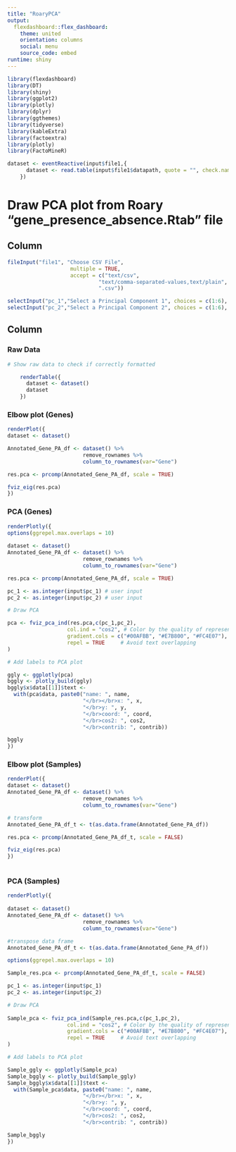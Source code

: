 ```yaml
---
title: "RoaryPCA"
output: 
  flexdashboard::flex_dashboard:
    theme: united
    orientation: columns
    social: menu
    source_code: embed
runtime: shiny
---
```


```r
library(flexdashboard)
library(DT)
library(shiny)
library(ggplot2)
library(plotly)
library(dplyr)
library(ggthemes)
library(tidyverse)
library(kableExtra)
library(factoextra)
library(plotly)
library(FactoMineR)

dataset <- eventReactive(input$file1,{
      dataset <- read.table(input$file1$datapath, quote = "", check.names = FALSE, header = TRUE, sep = "\t")
    })
```

# Draw PCA plot from Roary "gene_presence_absence.Rtab" file

## Column {.sidebar}

```r

fileInput("file1", "Choose CSV File",
                    multiple = TRUE,
                    accept = c("text/csv",
                             "text/comma-separated-values,text/plain",
                             ".csv"))

selectInput("pc_1","Select a Principal Component 1", choices = c(1:6), selected=1)
selectInput("pc_2","Select a Principal Component 2", choices = c(1:6), selected=2)

```

## Column {data-width=800, .tabset}

### Raw Data

```r

# Show raw data to check if correctly formatted

    renderTable({
      dataset <- dataset()
      dataset
    })
```

### Elbow plot (Genes)

```r
renderPlot({
dataset <- dataset()

Annotated_Gene_PA_df <- dataset() %>% 
                        remove_rownames %>%
                        column_to_rownames(var="Gene")

res.pca <- prcomp(Annotated_Gene_PA_df, scale = TRUE)

fviz_eig(res.pca)
})
```


### PCA (Genes)

```r

renderPlotly({
options(ggrepel.max.overlaps = 10)
  
dataset <- dataset()
Annotated_Gene_PA_df <- dataset() %>% 
                        remove_rownames %>% 
                        column_to_rownames(var="Gene")

res.pca <- prcomp(Annotated_Gene_PA_df, scale = TRUE)

pc_1 <- as.integer(input$pc_1) # user input
pc_2 <- as.integer(input$pc_2) # user input

# Draw PCA

pca <- fviz_pca_ind(res.pca,c(pc_1,pc_2),
                   col.ind = "cos2", # Color by the quality of representation
                   gradient.cols = c("#00AFBB", "#E7B800", "#FC4E07"),
                   repel = TRUE     # Avoid text overlapping
)

# Add labels to PCA plot

ggly <- ggplotly(pca)
bggly <- plotly_build(ggly)
bggly$x$data[[1]]$text <- 
  with(pca$data, paste0("name: ", name, 
                        "</br></br>x: ", x, 
                        "</br>y: ", y, 
                        "</br>coord: ", coord, 
                        "</br>cos2: ", cos2, 
                        "</br>contrib: ", contrib))

bggly
})
```

### Elbow plot (Samples)

```r
renderPlot({
dataset <- dataset()
Annotated_Gene_PA_df <- dataset() %>% 
                        remove_rownames %>% 
                        column_to_rownames(var="Gene")

# transform
Annotated_Gene_PA_df_t <- t(as.data.frame(Annotated_Gene_PA_df))

res.pca <- prcomp(Annotated_Gene_PA_df_t, scale = FALSE)

fviz_eig(res.pca)
})
    
```


### PCA (Samples)

```r
renderPlotly({
  
dataset <- dataset()
Annotated_Gene_PA_df <- dataset() %>% 
                        remove_rownames %>% 
                        column_to_rownames(var="Gene")

#transpose data frame
Annotated_Gene_PA_df_t <- t(as.data.frame(Annotated_Gene_PA_df))

options(ggrepel.max.overlaps = 10)

Sample_res.pca <- prcomp(Annotated_Gene_PA_df_t, scale = FALSE)

pc_1 <- as.integer(input$pc_1)
pc_2 <- as.integer(input$pc_2)

# Draw PCA
    
Sample_pca <- fviz_pca_ind(Sample_res.pca,c(pc_1,pc_2),
                   col.ind = "cos2", # Color by the quality of representation
                   gradient.cols = c("#00AFBB", "#E7B800", "#FC4E07"),
                   repel = TRUE     # Avoid text overlapping
)

# Add labels to PCA plot

Sample_ggly <- ggplotly(Sample_pca)
Sample_bggly <- plotly_build(Sample_ggly)
Sample_bggly$x$data[[1]]$text <- 
  with(Sample_pca$data, paste0("name: ", name, 
                        "</br></br>x: ", x, 
                        "</br>y: ", y, 
                        "</br>coord: ", coord, 
                        "</br>cos2: ", cos2, 
                        "</br>contrib: ", contrib))

Sample_bggly
})
```
